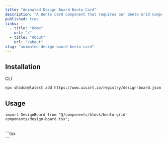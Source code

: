 ```yaml
---
title: "Animated Design Board Bento Card"
description: "A Bento Card Component that requires our Bento Grid Component to work. This card allows users to drag the list card around."
published: true
links:
  - title: "Home"
    url: "/"
  - title: "About"
    url: "/about"
slug: "animated-design-board-bento-card"
---
```


## Installation

<ComponentPreview name="animated-design-board-bento-card" shouldExpand={true} />

<Tabs defaultValue="cli">

<TabsList>
  <TabsTrigger value="cli">CLI</TabsTrigger>
</TabsList>

<TabsContent value="cli">

```bash
npx shadcn@latest add https://www.uicart.io/registry/design-board.json
```

</TabsContent>

</Tabs>

## Usage

```tsx
import DesignBoard from "@/components/block/bento-grid-components/design-board.tsx";
```

<br />
```tsx
<div>
  <DesignBoard />
</div>
```
